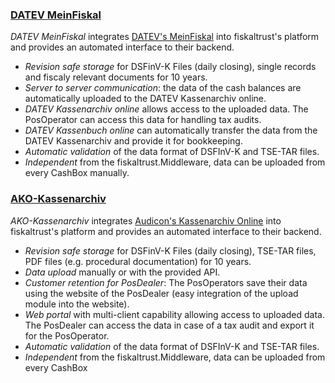 ### [DATEV MeinFiskal](./datev-meinfiskal.md)

*DATEV MeinFiskal* integrates [DATEV's MeinFiskal](https://www.meinfiskal.de) into fiskaltrust's platform and provides an automated interface to their backend.
- *Revision safe storage* for DSFinV-K Files (daily closing), single records and fiscaly relevant documents for 10 years.
- *Server to server communication*: the data of the cash balances are automatically uploaded to the DATEV Kassenarchiv online.
- *DATEV Kassenarchiv online* allows access to the uploaded data. The PosOperator can access this data for handling tax audits.
- *DATEV Kassenbuch online* can automatically transfer the data from the DATEV Kassenarchiv and provide it for bookkeeping.
- *Automatic validation* of the data format of DSFInV-K and TSE-TAR files.
- *Independent* from the fiskaltrust.Middleware, data can be uploaded from every CashBox manually.

### [AKO-Kassenarchiv](./ako.md) 

*AKO-Kassenarchiv* integrates [Audicon's Kassenarchiv Online](https://audicon.net/software/audicon-kassenarchiv-online/) into fiskaltrust's platform and provides an automated interface to their backend.
- *Revision safe storage* for DSFinV-K Files (daily closing), TSE-TAR files, PDF files (e.g. procedural documentation) for 10 years.
- *Data upload* manually or with the provided API.
- *Customer retention for PosDealer*: The PosOperators save their data using the website of the PosDealer (easy integration of the upload module into the website).
- *Web portal* with multi-client capability allowing access to uploaded data. The PosDealer can access the data in case of a tax audit and export it for the PosOperator. 
- *Automatic validation* of the data format of DSFInV-K and TSE-TAR files.
- *Independent* from the fiskaltrust.Middleware, data can be uploaded from every CashBox